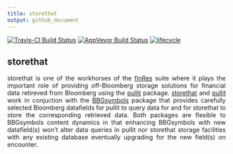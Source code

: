 ```yaml
---
title: storethat
output: github_document
---
```


[![Travis-CI Build Status](https://travis-ci.org/bautheac/storethat.svg?branch=master)](https://travis-ci.org/bautheac/storethat)
[![AppVeyor Build Status](https://ci.appveyor.com/api/projects/status/github/bautheac/storethat?branch=master&svg=true)](https://ci.appveyor.com/project/bautheac/storethat)
[![lifecycle](https://img.shields.io/badge/lifecycle-experimental-orange.svg)](https://www.tidyverse.org/lifecycle/#experimental)

<style> body {text-align: justify} </style>


## storethat

storethat is one of the workhorses of the [finRes](https://bautheac.github.io/finRes/) suite where it plays the important role of providing off-Bloomberg storage solutions for financial data retireved from Bloomberg using the [pullit](https://bautheac.github.io/pullit/) package. [storethat](https://bautheac.github.io/storethat/) and [pullit](https://bautheac.github.io/pullit/) work in conjuction with the [BBGsymbols](https://bautheac.github.io/BBGsymbols/) package that provides carefully selected Bloomberg datafields for pullit to query data for and for storethat to store the corresponding retrieved data. Both packages are flexible to BBGsymbols content dynamics in that enhancing BBGsymbols with new datafield(s) won't alter data queries in pullit nor storethat storage facilities with any existing database eventually upgrading for the new field(s) on encounter.


